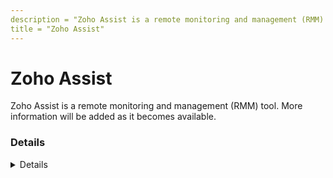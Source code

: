 ```yaml
---
description = "Zoho Assist is a remote monitoring and management (RMM) tool. More information will be added as it becomes available."
title = "Zoho Assist"
---
```




# Zoho Assist

Zoho Assist is a remote monitoring and management (RMM) tool. More information will be added as it becomes available.

### Details
<Details author={""}
         category={""}
         created={""}
         website={""}
         lastModified={"2024-02-14"}
         privileges={""}
         free={ false }
         verification={ false }
/>

#### Installation Paths
<Card code={ ["zaservice.exe", "ZMAgent.exe", "C:\\*\\ZA_Access.exe", "ZohoMeeting.exe", "Zohours.exe", "zohotray.exe", "ZohoURSService.exe", "*\\ZA_Access.exe", "Zaservice.exe", "za_connect.exe", "connect.exe"] }/>

#### Supported OS
<Badges color="warning" badges={ ["Windows"] }/>




### Forensic Artifacts




#### Network Artifacts
<EuiSpacer size="xl"/>
<NetworkArtifactsTable data={ [{"Description": "Known remote domains", "Domains": ["*.zoho.com.au", "*.zohoassist.jp", "assist.zoho.com", "zoho.com/assist/", "*.zoho.in", "downloads.zohodl.com.cn", "*.zohoassist.com", "downloads.zohocdn.com", "gateway.zohoassist.com", "*.zohoassist.com.cn", "*.zoho.com.cn", "*.zoho.com", "*.zoho.eu"], "Ports": []}] }/>




### Detections
- Detects potential network activity of Zoho Assist RMM tool
  - [Sigma Rule](https://github.com/magicsword-io/LOLRMM/blob/main/detections/sigma/zoho_assist_network_sigma.yml)
- Detects potential processes activity of Zoho Assist RMM tool
  - [Sigma Rule](https://github.com/magicsword-io/LOLRMM/blob/main/detections/sigma/zoho_assist_processes_sigma.yml)

### References
- [https://www.zoho.com/assist/kb/firewall-configuration.html](https://www.zoho.com/assist/kb/firewall-configuration.html)

